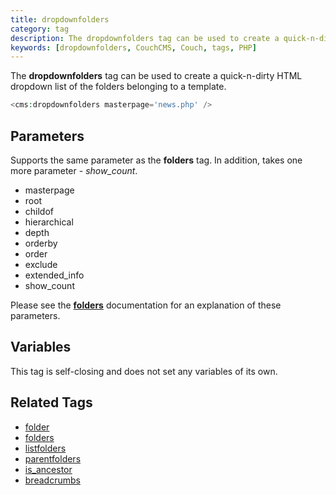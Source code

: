 ```yaml
---
title: dropdownfolders
category: tag
description: The dropdownfolders tag can be used to create a quick-n-dirty HTML dropdown list of the folders belonging to a template.
keywords: [dropdownfolders, CouchCMS, Couch, tags, PHP]
---
```


The **dropdownfolders** tag can be used to create a quick-n-dirty HTML dropdown list of the folders belonging to a template.

```php
<cms:dropdownfolders masterpage='news.php' />
```

## Parameters

Supports the same parameter as the **folders** tag. In addition, takes one more parameter - *show_count*.

*   masterpage
*   root
*   childof
*   hierarchical
*   depth
*   orderby
*   order
*   exclude
*   extended_info
*   show_count

Please see the [**folders**](../folders.html) documentation for an explanation of these parameters.

## Variables

This tag is self-closing and does not set any variables of its own.

## Related Tags

*   [folder](../folder.html)
*   [folders](../folders.html)
*   [listfolders](../listfolders.html)
*   [parentfolders](../parentfolders.html)
*   [is_ancestor](../is_ancestor.html)
*   [breadcrumbs](../breadcrumbs.html)